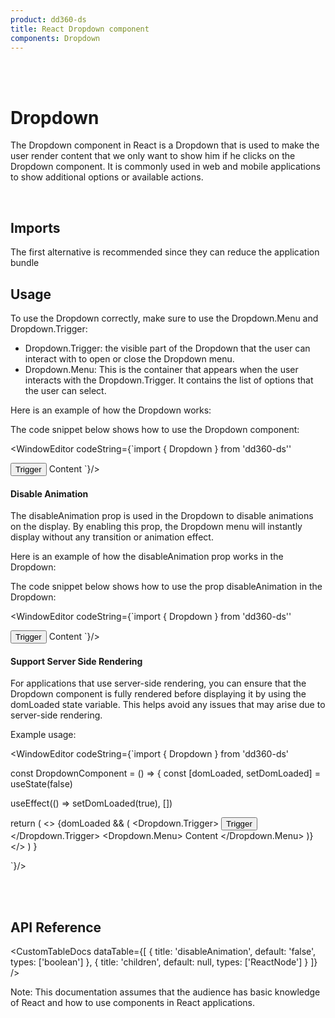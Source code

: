 ```yaml
---
product: dd360-ds
title: React Dropdown component
components: Dropdown
---
```


<br />
<br />

# <span name="floating-nav">Dropdown</span>

The Dropdown component in React is a Dropdown that is used to make the user render content that we only want to show him if he clicks on the Dropdown component. 
It is commonly used in web and mobile applications to show additional options or available actions.

<br />

## <span name="floating-nav">Imports</span>

The first alternative is recommended since they can reduce the application bundle

<WindowEditor codeString="import Dropdown from 'dd360-ds/Dropdown'" />
<WindowEditor codeString="import { Dropdown } from 'dd360-ds'" />

## <span name="floating-nav">Usage</span>

<span className="font-semibold">To use the Dropdown correctly, make sure to use the Dropdown.Menu and Dropdown.Trigger:</span>
- Dropdown.Trigger: the visible part of the Dropdown that the user can interact with to open or close the Dropdown menu.
- Dropdown.Menu: This is the container that appears when the user interacts with the Dropdown.Trigger. It contains the list of options that the user can select.

Here is an example of how the Dropdown works:

<ContainerComponentDoc className="h-28">
  <DropdownCustom />
</ContainerComponentDoc>

The code snippet below shows how to use the Dropdown component:

<WindowEditor
    codeString={`import { Dropdown } from 'dd360-ds''

<Dropdown>
  <Dropdown.Trigger>
    <Button className="h-10 pt-2 pb-3" paddingX="3">
      <Text size="xs" bold className="text-white">
        Trigger
      </Text>
    </Button>
  </Dropdown.Trigger>
  <Dropdown.Menu> 
    <Text className="px-5" size="base" bold>
      Content
    </Text>
  </Dropdown.Menu>
</Dropdown>
`}/>

<br />

#### <span name="floating-nav">Disable Animation</span>

The disableAnimation prop is used in the Dropdown to disable animations on the display. 
By enabling this prop, the Dropdown menu will instantly display without any transition or animation effect.

Here is an example of how the disableAnimation prop works in the Dropdown:

<ContainerComponentDoc className="h-28">
  <DropdownCustom disableAnimation />
</ContainerComponentDoc>

The code snippet below shows how to use the prop disableAnimation in the Dropdown:

<WindowEditor
    codeString={`import { Dropdown } from 'dd360-ds''

<Dropdown disableAnimation>
  <Dropdown.Trigger>
    <Button className="h-10 pt-2 pb-3" paddingX="3">
      <Text size="xs" bold className="text-white">
        Trigger
      </Text>
    </Button>
  </Dropdown.Trigger>
  <Dropdown.Menu> 
    <Text className="px-5" size="base" bold>
      Content
    </Text>
  </Dropdown.Menu>
</Dropdown>
`}/>

#### <span name="floating-nav">Support Server Side Rendering</span>

For applications that use server-side rendering, you can ensure that the Dropdown component is fully rendered before displaying it by using the domLoaded state variable. 
This helps avoid any issues that may arise due to server-side rendering.

Example usage:

<WindowEditor
    codeString={`import { Dropdown } from 'dd360-ds'

const DropdownComponent = () => {
  const [domLoaded, setDomLoaded] = useState<boolean>(false)

  useEffect(() => setDomLoaded(true), [])

  return (
    <>
      {domLoaded && (
        <Dropdown>
          <Dropdown.Trigger>
            <Button className="h-10 pt-2 pb-3" paddingX="3">
              <Text size="xs" bold className="text-white">
                Trigger
              </Text>
            </Button>
          </Dropdown.Trigger>
          <Dropdown.Menu> 
            <Text className="px-5" size="base" bold>
              Content
            </Text>
          </Dropdown.Menu>
        </Dropdown>
      )}
    </>
  )
}

 `}/>

<br />
<br />

## <span name="floating-nav">API Reference</span>

<CustomTableDocs
  dataTable={[
    { title: 'disableAnimation', default: 'false', types: ['boolean'] },
    { title: 'children', default: null, types: ['ReactNode'] }
  ]}
/>

Note: This documentation assumes that the audience has basic knowledge of React and how to use components in React applications.
